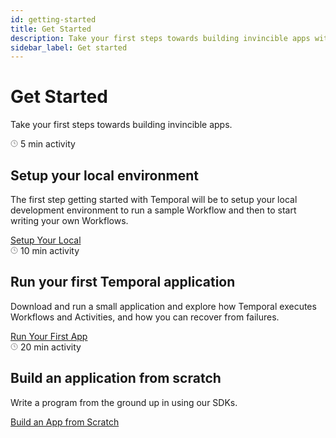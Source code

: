```yaml
---
id: getting-started
title: Get Started
description: Take your first steps towards building invincible apps with Temporal. Follow these guided activities to set up, run, and build your first Temporal application.
sidebar_label: Get started
---
```


# Get Started

Take your first steps towards building invincible apps.

<div className="getting-started-grid">
  <div className="getting-started-card setup-local-gradient">
    <span className="activity-badge badge-5min">
      <svg width="12" height="12" viewBox="0 0 24 24" fill="none" stroke="currentColor" strokeWidth="2" strokeLinecap="round" strokeLinejoin="round">
        <circle cx="12" cy="12" r="10"/>
        <polyline points="12,6 12,12 16,14"/>
      </svg>
      5 min activity
    </span>
    <h2>Setup your local environment</h2>
    <p>The first step getting started with Temporal will be to setup your local development environment to run a sample Workflow and then to start writing your own Workflows.</p>
    <a className="getting-started-btn" href="/evaluate/development-production-features/core-application">
      Setup Your Local
    </a>
  </div>
  <div className="getting-started-card">
    <span className="activity-badge badge-10min">
      <svg width="12" height="12" viewBox="0 0 24 24" fill="none" stroke="currentColor" strokeWidth="2" strokeLinecap="round" strokeLinejoin="round">
        <circle cx="12" cy="12" r="10"/>
        <polyline points="12,6 12,12 16,14"/>
      </svg>
      10 min activity
    </span>
    <h2>Run your first Temporal application</h2>
    <p>Download and run a small application and explore how Temporal executes Workflows and Activities, and how you can recover from failures.</p>
    <a className="getting-started-btn" href="/evaluate/development-production-features/testing-suite">
      Run Your First App
    </a>
  </div>
  <div className="getting-started-card">
    <span className="activity-badge badge-20min">
      <svg width="12" height="12" viewBox="0 0 24 24" fill="none" stroke="currentColor" strokeWidth="2" strokeLinecap="round" strokeLinejoin="round">
        <circle cx="12" cy="12" r="10"/>
        <polyline points="12,6 12,12 16,14"/>
      </svg>
      20 min activity
    </span>
    <h2>Build an application from scratch</h2>
    <p>Write a program from the ground up in using our SDKs.</p>
    <a className="getting-started-btn" href="/evaluate/development-production-features/core-application">
      Build an App from Scratch
    </a>
  </div>
</div>
